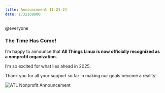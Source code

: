 ```yaml
---
title: Announcement 11-21-24
date: 1732168800
---
```


@everyone

### **The Time Has Come!**

I’m happy to announce that **All Things Linux is now officially recognized as a nonprofit organization.**

I’m so excited for what lies ahead in 2025.

Thank you for all your support so far in making our goals become a reality!

![ATL Nonprofit Announcement](https://i.imgur.com/NwWhdit.jpeg)
